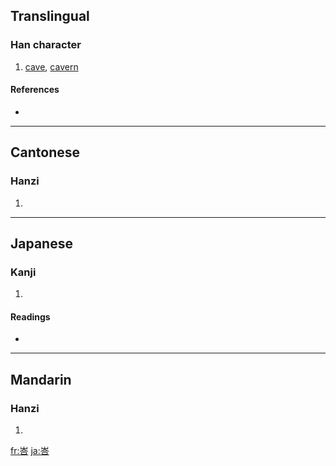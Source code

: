 ==Translingual==

===Han character===
{{Han char|rn=46|rad=山|as=06|sn=9|four=2260<sub>1</sub>|canj=山人一口 (UOMR)}}

# [[cave]], [[cavern]]

====References====
* {{Han ref|kx=0310.090|dkj=08020|dj=0610.150|hdz=10771.010|uh=5CC7|ud=23751|bh=CEA4|bd=52900}}

----

==Cantonese==

===Hanzi===
{{yue-hanzi|jyut=|y=hap6}}

# {{defn|Cantonese}}

----

==Japanese==

===Kanji===
{{ja-kanji|grade=|rs=山06}}

# {{defn|Japanese}}

====Readings====
* {{ja-readings|on=[[こう]] (kō), [[ごう]] (gō)|kun=}}

----

==Mandarin==

===Hanzi===
{{cmn-hanzi|pin=[[kē]] ([[ke1]])|wg=k'o<sup>1</sup>}}

# {{defn|Mandarin}}

[[fr:峇]]
[[ja:峇]]